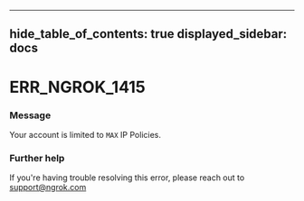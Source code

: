 

---
hide_table_of_contents: true
displayed_sidebar: docs
---


# ERR_NGROK_1415

### Message
Your account is limited to `MAX` IP Policies.

<ErrorDetails error="err_ngrok_1415" />



### Further help
If you're having trouble resolving this error, please reach out to [support@ngrok.com](mailto:support@ngrok.com?subject=Help%20with%20ERR_NGROK_1415)

